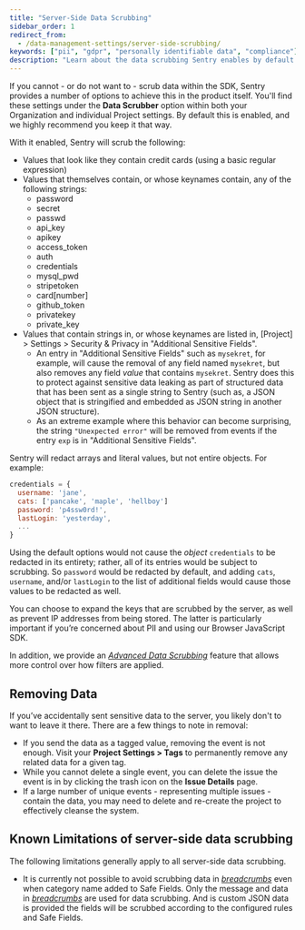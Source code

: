 ```yaml
---
title: "Server-Side Data Scrubbing"
sidebar_order: 1
redirect_from:
  - /data-management-settings/server-side-scrubbing/
keywords: ["pii", "gdpr", "personally identifiable data", "compliance"]
description: "Learn about the data scrubbing Sentry enables by default."
---
```


If you cannot - or do not want to - <PlatformLink to="/data-management/sensitive-data/">scrub data within the SDK</PlatformLink>, Sentry provides a number of options to achieve this in the product itself. You'll find these settings under the **Data Scrubber** option within both your Organization and individual Project settings. By default this is enabled, and we highly recommend you keep it that way.

With it enabled, Sentry will scrub the following:

- Values that look like they contain credit cards (using a basic regular expression)
- Values that themselves contain, or whose keynames contain, any of the following strings:
  - password
  - secret
  - passwd
  - api_key
  - apikey
  - access_token
  - auth
  - credentials
  - mysql_pwd
  - stripetoken
  - card[number]
  - github_token
  - privatekey
  - private_key
- Values that contain strings in, or whose keynames are listed in, [Project] > Settings > Security & Privacy in "Additional Sensitive Fields".
  - An entry in "Additional Sensitive Fields" such as `mysekret`, for example, will cause the removal of any field named `mysekret`, but also removes any field _value_ that contains `mysekret`. Sentry does this to protect against sensitive data leaking as part of structured data that has been sent as a single string to Sentry (such as, a JSON object that is stringified and embedded as JSON string in another JSON structure).
  - As an extreme example where this behavior can become surprising, the string `"Unexpected error"` will be removed from events if the entry `exp` is in "Additional Sensitive Fields".

Sentry will redact arrays and literal values, but not entire objects. For example:

```javascript
credentials = {
  username: 'jane',
  cats: ['pancake', 'maple', 'hellboy']
  password: 'p4ssw0rd!',
  lastLogin: 'yesterday',
  ...
}
```

Using the default options would not cause the _object_ `credentials` to be redacted in its entirety; rather, all of its entries would be subject to scrubbing. So `password` would be redacted by default, and adding `cats`, `username`, and/or `lastLogin` to the list of additional fields would cause those values to be redacted as well.

<Note>

You can choose to expand the keys that are scrubbed by the server, as well as prevent IP addresses from being stored. The latter is particularly important if you’re concerned about PII and using our Browser JavaScript SDK.

</Note>

In addition, we provide an [_Advanced Data Scrubbing_](/product/data-management-settings/scrubbing/advanced-datascrubbing/) feature that allows more control over how filters are applied.

## Removing Data

If you’ve accidentally sent sensitive data to the server, you likely don't to want to leave it there. There are a few things to note in removal:

- If you send the data as a tagged value, removing the event is not enough. Visit your **Project Settings > Tags** to permanently remove any related data for a given tag.
- While you cannot delete a single event, you can delete the issue the event is in by clicking the trash icon on the **Issue Details** page.
- If a large number of unique events - representing multiple issues - contain the data, you may need to delete and re-create the project to effectively cleanse the system.

## Known Limitations of server-side data scrubbing

The following limitations generally apply to all server-side data scrubbing.

- It is currently not possible to avoid scrubbing data in [_breadcrumbs_](/product/issues/issue-details/breadcrumbs/) even when category name added to Safe Fields. Only the message and data in [_breadcrumbs_](/product/issues/issue-details/breadcrumbs/) are used for data scrubbing. And is custom JSON data is provided the fields will be scrubbed according to the configured rules and Safe Fields.
